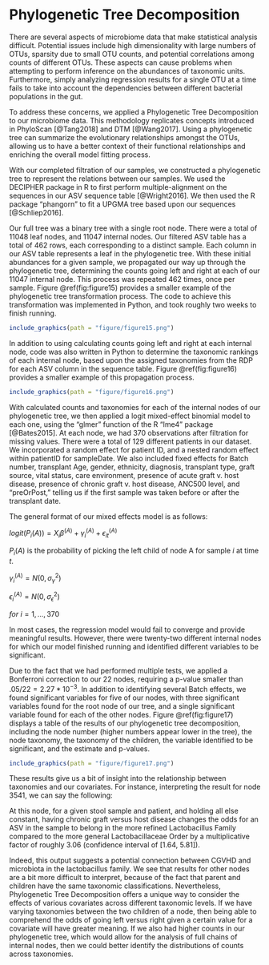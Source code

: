 # Phylogenetic Tree Decomposition

There are several aspects of microbiome data that make statistical analysis difficult. Potential issues include high dimensionality with large numbers of OTUs, sparsity due to small OTU counts, and potential correlations among counts of different OTUs. These aspects can cause problems when attempting to perform inference on the abundances of taxonomic units. Furthermore, simply analyzing regression results for a single OTU at a time fails to take into account the dependencies between different bacterial populations in the gut.

To address these concerns, we applied a Phylogenetic Tree Decomposition to our microbiome data. This methodology replicates concepts introduced in PhyloScan [@Tang2018] and DTM [@Wang2017]. Using a phylogenetic tree can summarize the evolutionary relationships amongst the OTUs, allowing us to have a better context of their functional relationships and enriching the overall model fitting process.

With our completed filtration of our samples, we constructed a phylogenetic tree to represent the relations between our samples. We used the DECIPHER package in R to first perform multiple-alignment on the sequences in our ASV sequence table [@Wright2016]. We then used the R package "phangorn" to fit a UPGMA tree based upon our sequences [@Schliep2016].

Our full tree was a binary tree with a single root node. There were a total of 11048 leaf nodes, and 11047 internal nodes. Our filtered ASV table has a total of 462 rows, each corresponding to a distinct sample. Each column in our ASV table represents a leaf in the phylogenetic tree. With these initial abundances for a given sample, we propagated our way up through the phylogenetic tree, determining the counts going left and right at each of our 11047 internal node. This process was repeated 462 times, once per sample. Figure \@ref(fig:figure15) provides a smaller example of the phylogenetic tree transformation process. The code to achieve this transformation was implemented in Python, and took roughly two weeks to finish running.

```r
include_graphics(path = "figure/figure15.png")
```

In addition to using calculating counts going left and right at each internal node, code was also written in Python to determine the taxonomic rankings of each internal node, based upon the assigned taxonomies from the RDP for each ASV column in the sequence table. Figure \@ref(fig:figure16) provides a smaller example of this propagation process.

```r
include_graphics(path = "figure/figure16.png")
```

With calculated counts and taxonomies for each of the internal nodes of our phylogenetic tree, we then applied a logit mixed-effect binomial model to each one, using the "glmer" function of the R "lme4" package [@Bates2015]. At each node, we had 370 observations after filtration for missing values. There were a total of 129 different patients in our dataset. We incorporated a random effect for patient ID, and a nested random effect within patientID for sampleDate. We also included fixed effects for Batch number, transplant Age, gender, ethnicity, diagnosis, transplant type, graft source, vital status, care environment, presence of acute graft v. host disease, presence of chronic graft v. host disease, ANC500 level, and "preOrPost," telling us if the first sample was taken before or after the transplant date. 


The general format of our mixed effects model is as follows:

$logit(P_{i}(A)) = X_{i}\beta^{(A)} + \gamma_{i}^{(A)} + \epsilon_{it}^{(A)}$

$P_{i}(A)$ is the probability of picking the left child of node A for sample $i$ at time $t$.

$\gamma_{i}^{(A)} = N(0, \sigma_{\gamma}^{2})$

$\epsilon_{i}^{(A)} = N(0, \sigma_{\epsilon}^{2})$

$for \ i = 1,...,370$


In most cases, the regression model would fail to converge and provide meaningful results. However, there were twenty-two different internal nodes for which our model finished running and identified different variables to be significant.

Due to the fact that we had performed multiple tests, we applied a Bonferroni correction to our 22 nodes, requiring a p-value smaller than $.05/22 = 2.27 * 10^{-3}.$ In addition to identifying several Batch effects, we found significant variables for five of our nodes, with three significant variables found for the root node of our tree, and a single significant variable found for each of the other nodes. Figure \@ref(fig:figure17) displays a table of the results of our phylogenetic tree decomposition, including the node number (higher numbers appear lower in the tree), the node taxonomy, the taxonomy of the children, the variable identified to be significant, and the estimate and p-values.

```r
include_graphics(path = "figure/figure17.png")
```

These results give us a bit of insight into the relationship between taxonomies and our covariates. For instance, interpreting the result for node 3541, we can say the following:

At this node, for a given stool sample and patient, and holding all else constant, having chronic graft versus host disease changes the odds for an ASV in the sample to belong in the more refined Lactobacillus Family compared to the more general Lactobacillaceae Order by a multiplicative factor of roughly 3.06 (confidence interval of [1.64, 5.81]).

Indeed, this output suggests a potential connection between CGVHD and microbiota in the lactobacillus family. We see that results for other nodes are a bit more difficult to interpret, because of the fact that parent and children have the same taxonomic classifications. Nevertheless, Phylogenetic Tree Decomposition offers a unique way to consider the effects of various covariates across different taxonomic levels. If we have varying taxonomies between the two children of a node, then being able to comprehend the odds of going left versus right given a certain value for a covariate will have greater meaning. If we also had higher counts in our phylogenetic tree, which would allow for the analysis of full chains of internal nodes, then we could better identify the distributions of counts across taxonomies.